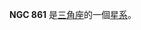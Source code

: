 {{NGCInfoBox|NGCID=NGC 861|發現者=德亞瑞司特|發現日期=1865年9月18日|其他編號=UGC 1737,MCG 6-6-3,ZWG 523.5|曆元=J2000.0|赤經=2時15分51.1秒
|赤緯=35°54'50"|星座=三角座|星體=星系|星等=13.9|表面亮度=13.4|藍等=14.7}}

'''NGC 861''' 是[[三角座|三角座]]的一個[[星系|星系]]。

{{NGCReference|861}}
{{Catalogs|NGC=861}}